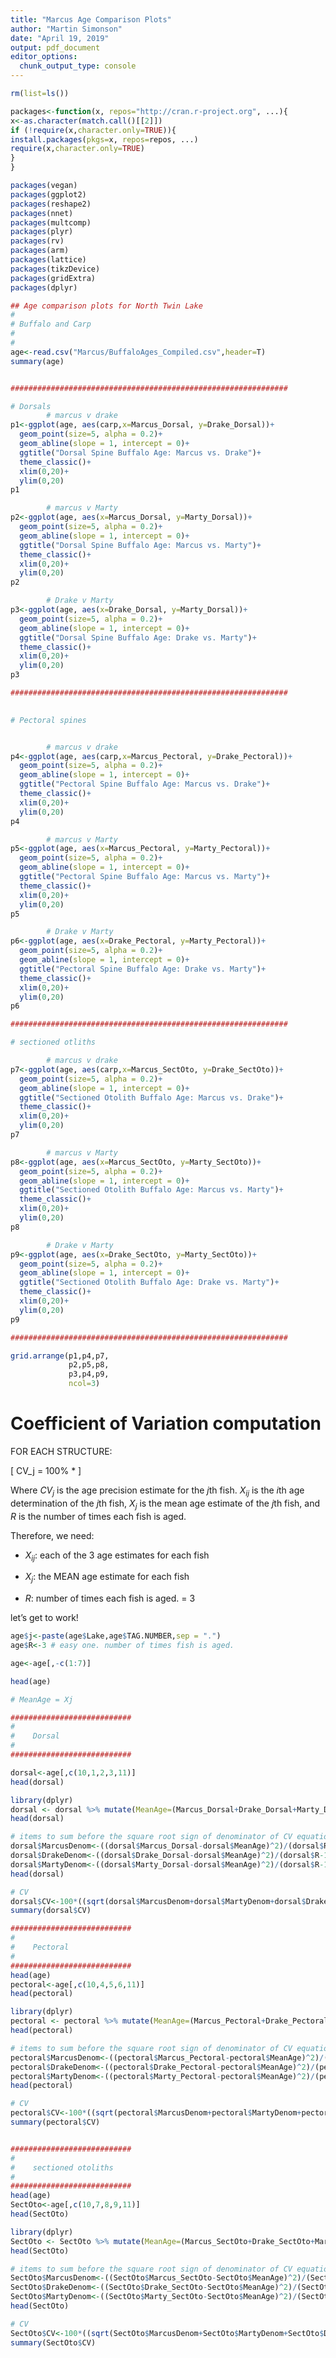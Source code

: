 ```yaml
---
title: "Marcus Age Comparison Plots"
author: "Martin Simonson"
date: "April 19, 2019"
output: pdf_document
editor_options: 
  chunk_output_type: console
---
```


```r
rm(list=ls())

packages<-function(x, repos="http://cran.r-project.org", ...){
x<-as.character(match.call()[[2]])
if (!require(x,character.only=TRUE)){
install.packages(pkgs=x, repos=repos, ...)
require(x,character.only=TRUE)
}
}

packages(vegan)
packages(ggplot2)
packages(reshape2)
packages(nnet)
packages(multcomp)
packages(plyr)
packages(rv)
packages(arm)
packages(lattice)
packages(tikzDevice)
packages(gridExtra)
packages(dplyr)

```


```r
## Age comparison plots for North Twin Lake
#
# Buffalo and Carp
#
#
age<-read.csv("Marcus/BuffaloAges_Compiled.csv",header=T)
summary(age)


##############################################################

# Dorsals
        # marcus v drake
p1<-ggplot(age, aes(carp,x=Marcus_Dorsal, y=Drake_Dorsal))+
  geom_point(size=5, alpha = 0.2)+
  geom_abline(slope = 1, intercept = 0)+
  ggtitle("Dorsal Spine Buffalo Age: Marcus vs. Drake")+
  theme_classic()+
  xlim(0,20)+
  ylim(0,20)
p1

        # marcus v Marty
p2<-ggplot(age, aes(x=Marcus_Dorsal, y=Marty_Dorsal))+
  geom_point(size=5, alpha = 0.2)+
  geom_abline(slope = 1, intercept = 0)+
  ggtitle("Dorsal Spine Buffalo Age: Marcus vs. Marty")+
  theme_classic()+
  xlim(0,20)+
  ylim(0,20)
p2

        # Drake v Marty
p3<-ggplot(age, aes(x=Drake_Dorsal, y=Marty_Dorsal))+
  geom_point(size=5, alpha = 0.2)+
  geom_abline(slope = 1, intercept = 0)+
  ggtitle("Dorsal Spine Buffalo Age: Drake vs. Marty")+
  theme_classic()+
  xlim(0,20)+
  ylim(0,20)
p3

##############################################################
        

# Pectoral spines


        # marcus v drake
p4<-ggplot(age, aes(carp,x=Marcus_Pectoral, y=Drake_Pectoral))+
  geom_point(size=5, alpha = 0.2)+
  geom_abline(slope = 1, intercept = 0)+
  ggtitle("Pectoral Spine Buffalo Age: Marcus vs. Drake")+
  theme_classic()+
  xlim(0,20)+
  ylim(0,20)
p4

        # marcus v Marty
p5<-ggplot(age, aes(x=Marcus_Pectoral, y=Marty_Pectoral))+
  geom_point(size=5, alpha = 0.2)+
  geom_abline(slope = 1, intercept = 0)+
  ggtitle("Pectoral Spine Buffalo Age: Marcus vs. Marty")+
  theme_classic()+
  xlim(0,20)+
  ylim(0,20)
p5

        # Drake v Marty
p6<-ggplot(age, aes(x=Drake_Pectoral, y=Marty_Pectoral))+
  geom_point(size=5, alpha = 0.2)+
  geom_abline(slope = 1, intercept = 0)+
  ggtitle("Pectoral Spine Buffalo Age: Drake vs. Marty")+
  theme_classic()+
  xlim(0,20)+
  ylim(0,20)
p6

##############################################################

# sectioned otliths

        # marcus v drake
p7<-ggplot(age, aes(carp,x=Marcus_SectOto, y=Drake_SectOto))+
  geom_point(size=5, alpha = 0.2)+
  geom_abline(slope = 1, intercept = 0)+
  ggtitle("Sectioned Otolith Buffalo Age: Marcus vs. Drake")+
  theme_classic()+
  xlim(0,20)+
  ylim(0,20)
p7

        # marcus v Marty
p8<-ggplot(age, aes(x=Marcus_SectOto, y=Marty_SectOto))+
  geom_point(size=5, alpha = 0.2)+
  geom_abline(slope = 1, intercept = 0)+
  ggtitle("Sectioned Otolith Buffalo Age: Marcus vs. Marty")+
  theme_classic()+
  xlim(0,20)+
  ylim(0,20)
p8

        # Drake v Marty
p9<-ggplot(age, aes(x=Drake_SectOto, y=Marty_SectOto))+
  geom_point(size=5, alpha = 0.2)+
  geom_abline(slope = 1, intercept = 0)+
  ggtitle("Sectioned Otolith Buffalo Age: Drake vs. Marty")+
  theme_classic()+
  xlim(0,20)+
  ylim(0,20)
p9

##############################################################

grid.arrange(p1,p4,p7,
             p2,p5,p8,
             p3,p4,p9,
             ncol=3)


```


# Coefficient of Variation computation

FOR EACH STRUCTURE:

\[
CV_j = 100\% * \frac{\sqrt{\Sigma_{i=1}^{R}\frac{(X_{ij}-X_j)^2}{R-1}}}{X_j}
\]

Where $CV_j$ is the age precision estimate for the $j$th fish. $X_{ij}$ is the $i$th age determination of the $j$th fish, $X_j$ is the mean age estimate of the $j$th fish, and $R$ is the number of times each fish is aged. 

Therefore, we need:

- $X_{ij}$: each of the 3 age estimates for each fish 

- $X_j$: the MEAN age estimate for each fish

- $R$: number of times each fish is aged. = 3

let's get to work!

```r

age$j<-paste(age$Lake,age$TAG.NUMBER,sep = ".")
age$R<-3 # easy one. number of times fish is aged.

age<-age[,-c(1:7)]

head(age)

# MeanAge = Xj

###########################
#
#    Dorsal
#
###########################

dorsal<-age[,c(10,1,2,3,11)]
head(dorsal)

library(dplyr)
dorsal <- dorsal %>% mutate(MeanAge=(Marcus_Dorsal+Drake_Dorsal+Marty_Dorsal)/3)
head(dorsal)

# items to sum before the square root sign of denominator of CV equation.
dorsal$MarcusDenom<-((dorsal$Marcus_Dorsal-dorsal$MeanAge)^2)/(dorsal$R-1)
dorsal$DrakeDenom<-((dorsal$Drake_Dorsal-dorsal$MeanAge)^2)/(dorsal$R-1)
dorsal$MartyDenom<-((dorsal$Marty_Dorsal-dorsal$MeanAge)^2)/(dorsal$R-1)
head(dorsal)

# CV
dorsal$CV<-100*((sqrt(dorsal$MarcusDenom+dorsal$MartyDenom+dorsal$DrakeDenom))/dorsal$MeanAge)
summary(dorsal$CV)

###########################
#
#    Pectoral
#
###########################
head(age)
pectoral<-age[,c(10,4,5,6,11)]
head(pectoral)

library(dplyr)
pectoral <- pectoral %>% mutate(MeanAge=(Marcus_Pectoral+Drake_Pectoral+Marty_Pectoral)/3)
head(pectoral)

# items to sum before the square root sign of denominator of CV equation.
pectoral$MarcusDenom<-((pectoral$Marcus_Pectoral-pectoral$MeanAge)^2)/(pectoral$R-1)
pectoral$DrakeDenom<-((pectoral$Drake_Pectoral-pectoral$MeanAge)^2)/(pectoral$R-1)
pectoral$MartyDenom<-((pectoral$Marty_Pectoral-pectoral$MeanAge)^2)/(pectoral$R-1)
head(pectoral)

# CV
pectoral$CV<-100*((sqrt(pectoral$MarcusDenom+pectoral$MartyDenom+pectoral$DrakeDenom))/pectoral$MeanAge)
summary(pectoral$CV)


###########################
#
#    sectioned otoliths
#
###########################
head(age)
SectOto<-age[,c(10,7,8,9,11)]
head(SectOto)

library(dplyr)
SectOto <- SectOto %>% mutate(MeanAge=(Marcus_SectOto+Drake_SectOto+Marty_SectOto)/3)
head(SectOto)

# items to sum before the square root sign of denominator of CV equation.
SectOto$MarcusDenom<-((SectOto$Marcus_SectOto-SectOto$MeanAge)^2)/(SectOto$R-1)
SectOto$DrakeDenom<-((SectOto$Drake_SectOto-SectOto$MeanAge)^2)/(SectOto$R-1)
SectOto$MartyDenom<-((SectOto$Marty_SectOto-SectOto$MeanAge)^2)/(SectOto$R-1)
head(SectOto)

# CV
SectOto$CV<-100*((sqrt(SectOto$MarcusDenom+SectOto$MartyDenom+SectOto$DrakeDenom))/SectOto$MeanAge)
summary(SectOto$CV)


```

